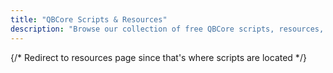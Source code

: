 ```yaml
---
title: "QBCore Scripts & Resources"
description: "Browse our collection of free QBCore scripts, resources, and add-ons for your FiveM roleplay server."
---
```



{/* Redirect to resources page since that's where scripts are located */}
<script dangerouslySetInnerHTML={{
  __html: `
    if (typeof window !== 'undefined') {
      window.location.replace('/resources');
    }
  `
}} />

# QBCore Scripts & Resources

You're being redirected to our [Resources page](/resources) where you'll find all available QBCore scripts and add-ons.

If you're not redirected automatically, [click here to visit the Resources page](/resources).

## What You'll Find:

- **Free Scripts** - Essential QBCore resources
- **Job Scripts** - Police, EMS, Mechanic, and more
- **Economy Scripts** - Banking, shops, and trading systems
- **Vehicle Scripts** - Garages, fuel, and vehicle management
- **Housing Scripts** - Apartments and property systems

## External Script Collections:

- **[FivemX.com](https://fivemx.com/qbcore-scripts)** - Premium QBCore scripts and resources

---

<div className="bg-gradient-to-r from-blue-600 to-purple-600 text-white p-6 rounded-lg my-8 text-center">
  <h3 className="text-xl font-bold mb-2">🚀 Ready-to-Go QBCore Server Packs</h3>
  <p className="mb-4 opacity-90">Get a complete QBCore server setup with scripts, configs, and resources pre-configured</p>
  <a 
    href="https://fivemx.com/qbcore-server-packs/" 
    target="_blank" 
    rel="noopener noreferrer"
    className="inline-block bg-white text-blue-600 font-semibold px-6 py-3 rounded-lg hover:bg-gray-100 transition-colors"
  >
    View Server Packs →
  </a>
</div>

---

[Browse All Resources →](/resources)